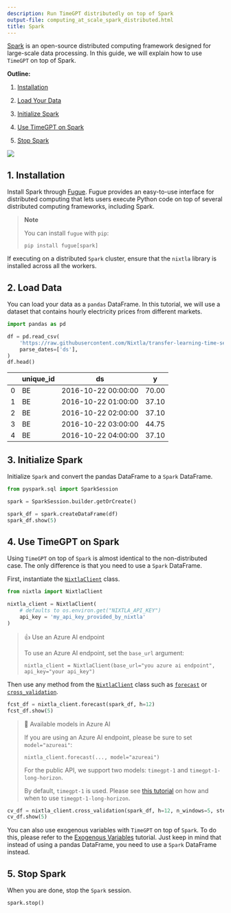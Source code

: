 ```yaml
---
description: Run TimeGPT distributedly on top of Spark
output-file: computing_at_scale_spark_distributed.html
title: Spark
---
```



[Spark](https://spark.apache.org/) is an open-source distributed
computing framework designed for large-scale data processing. In this
guide, we will explain how to use `TimeGPT` on top of Spark.

**Outline:**

1.  [Installation](#installation)

2.  [Load Your Data](#load-your-data)

3.  [Initialize Spark](#initialize-spark)

4.  [Use TimeGPT on Spark](#use-timegpt-on-spark)

5.  [Stop Spark](#stop-spark)

[![](https://colab.research.google.com/assets/colab-badge.svg)](https://colab.research.google.com/github/Nixtla/nixtla/blob/main/nbs/docs/tutorials/16_computing_at_scale_spark_distributed.ipynb)

## 1. Installation

Install Spark through [Fugue](https://fugue-tutorials.readthedocs.io/).
Fugue provides an easy-to-use interface for distributed computing that
lets users execute Python code on top of several distributed computing
frameworks, including Spark.

> **Note**
>
> You can install `fugue` with `pip`:
>
> ```shell
> pip install fugue[spark]
> ```

If executing on a distributed `Spark` cluster, ensure that the `nixtla`
library is installed across all the workers.

## 2. Load Data

You can load your data as a `pandas` DataFrame. In this tutorial, we
will use a dataset that contains hourly electricity prices from
different markets.

```python
import pandas as pd
```


```python
df = pd.read_csv(
    'https://raw.githubusercontent.com/Nixtla/transfer-learning-time-series/main/datasets/electricity-short.csv',
    parse_dates=['ds'],
) 
df.head()
```

|     | unique_id | ds                  | y     |
|-----|-----------|---------------------|-------|
| 0   | BE        | 2016-10-22 00:00:00 | 70.00 |
| 1   | BE        | 2016-10-22 01:00:00 | 37.10 |
| 2   | BE        | 2016-10-22 02:00:00 | 37.10 |
| 3   | BE        | 2016-10-22 03:00:00 | 44.75 |
| 4   | BE        | 2016-10-22 04:00:00 | 37.10 |

## 3. Initialize Spark

Initialize `Spark` and convert the pandas DataFrame to a `Spark`
DataFrame.

```python
from pyspark.sql import SparkSession
```


```python
spark = SparkSession.builder.getOrCreate()
```


```python
spark_df = spark.createDataFrame(df)
spark_df.show(5)
```

## 4. Use TimeGPT on Spark

Using `TimeGPT` on top of `Spark` is almost identical to the
non-distributed case. The only difference is that you need to use a
`Spark` DataFrame.

First, instantiate the
[`NixtlaClient`](https://Nixtla.github.io/nixtla/src/nixtla_client.html#nixtlaclient)
class.

```python
from nixtla import NixtlaClient
```


```python
nixtla_client = NixtlaClient(
    # defaults to os.environ.get("NIXTLA_API_KEY")
    api_key = 'my_api_key_provided_by_nixtla'
)
```

> 👍 Use an Azure AI endpoint
>
> To use an Azure AI endpoint, set the `base_url` argument:
>
> `nixtla_client = NixtlaClient(base_url="you azure ai endpoint", api_key="your api_key")`

Then use any method from the
[`NixtlaClient`](https://Nixtla.github.io/nixtla/src/nixtla_client.html#nixtlaclient)
class such as
[`forecast`](https://nixtlaverse.nixtla.io/nixtla/nixtla_client.html#nixtlaclient-forecast)
or
[`cross_validation`](https://nixtlaverse.nixtla.io/nixtla/nixtla_client.html#nixtlaclient-cross-validation).

```python
fcst_df = nixtla_client.forecast(spark_df, h=12)
fcst_df.show(5)
```

> 📘 Available models in Azure AI
>
> If you are using an Azure AI endpoint, please be sure to set
> `model="azureai"`:
>
> `nixtla_client.forecast(..., model="azureai")`
>
> For the public API, we support two models: `timegpt-1` and
> `timegpt-1-long-horizon`.
>
> By default, `timegpt-1` is used. Please see [this
> tutorial](https://docs.nixtla.io/docs/tutorials-long_horizon_forecasting)
> on how and when to use `timegpt-1-long-horizon`.

```python
cv_df = nixtla_client.cross_validation(spark_df, h=12, n_windows=5, step_size=2)
cv_df.show(5)
```

You can also use exogenous variables with `TimeGPT` on top of `Spark`.
To do this, please refer to the [Exogenous
Variables](https://docs.nixtla.io/docs/tutorials-exogenous_variables)
tutorial. Just keep in mind that instead of using a pandas DataFrame,
you need to use a `Spark` DataFrame instead.

## 5. Stop Spark

When you are done, stop the `Spark` session.

```python
spark.stop()
```


